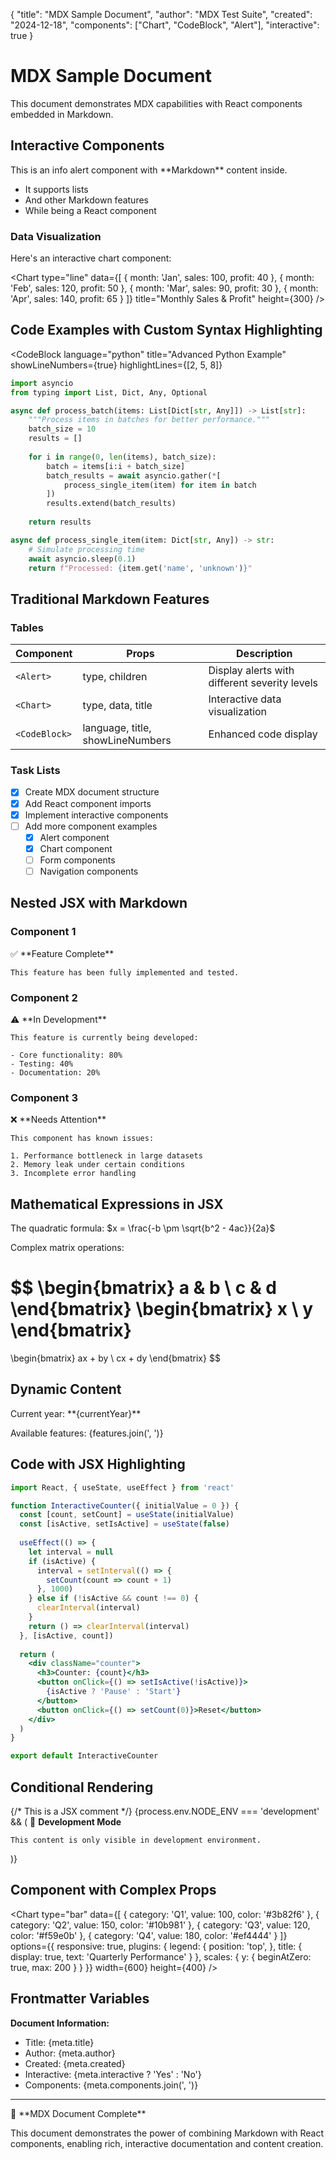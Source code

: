 {
  "title": "MDX Sample Document",
  "author": "MDX Test Suite",
  "created": "2024-12-18",
  "components": ["Chart", "CodeBlock", "Alert"],
  "interactive": true
}


# MDX Sample Document

This document demonstrates MDX capabilities with React components embedded in Markdown.

## Interactive Components

<Alert type="info">
  This is an info alert component with **Markdown** content inside.
  
  - It supports lists
  - And other Markdown features
  - While being a React component
</Alert>

### Data Visualization

Here's an interactive chart component:

<Chart 
  type="line"
  data={[
    { month: 'Jan', sales: 100, profit: 40 },
    { month: 'Feb', sales: 120, profit: 50 },
    { month: 'Mar', sales: 90, profit: 30 },
    { month: 'Apr', sales: 140, profit: 65 }
  ]}
  title="Monthly Sales & Profit"
  height={300}
/>

## Code Examples with Custom Syntax Highlighting

<CodeBlock 
  language="python"
  title="Advanced Python Example"
  showLineNumbers={true}
  highlightLines={[2, 5, 8]}
>
```python
import asyncio
from typing import List, Dict, Any, Optional

async def process_batch(items: List[Dict[str, Any]]) -> List[str]:
    """Process items in batches for better performance."""
    batch_size = 10
    results = []
    
    for i in range(0, len(items), batch_size):
        batch = items[i:i + batch_size]
        batch_results = await asyncio.gather(*[
            process_single_item(item) for item in batch
        ])
        results.extend(batch_results)
    
    return results

async def process_single_item(item: Dict[str, Any]) -> str:
    # Simulate processing time
    await asyncio.sleep(0.1)
    return f"Processed: {item.get('name', 'unknown')}"
```
</CodeBlock>

## Traditional Markdown Features

### Tables

| Component | Props | Description |
|-----------|--------|-------------|
| `<Alert>` | type, children | Display alerts with different severity levels |
| `<Chart>` | type, data, title | Interactive data visualization |
| `<CodeBlock>` | language, title, showLineNumbers | Enhanced code display |

### Task Lists

- [x] Create MDX document structure
- [x] Add React component imports
- [x] Implement interactive components
- [ ] Add more component examples
  - [x] Alert component
  - [x] Chart component
  - [ ] Form components
  - [ ] Navigation components

## Nested JSX with Markdown

<div className="feature-grid">
  
  ### Component 1
  
  <Alert type="success">
    ✅ **Feature Complete**
    
    This feature has been fully implemented and tested.
  </Alert>
  
  ### Component 2
  
  <Alert type="warning">
    ⚠️ **In Development**
    
    This feature is currently being developed:
    
    - Core functionality: 80%
    - Testing: 40%
    - Documentation: 20%
  </Alert>
  
  ### Component 3
  
  <Alert type="error">
    ❌ **Needs Attention**
    
    This component has known issues:
    
    1. Performance bottleneck in large datasets
    2. Memory leak under certain conditions
    3. Incomplete error handling
  </Alert>
  
</div>

## Mathematical Expressions in JSX

<div className="math-section">
  
  The quadratic formula: $x = \frac{-b \pm \sqrt{b^2 - 4ac}}{2a}$
  
  Complex matrix operations:
  
  $$
  \begin{bmatrix}
  a & b \\
  c & d
  \end{bmatrix}
  \begin{bmatrix}
  x \\
  y
  \end{bmatrix}
  =
  \begin{bmatrix}
  ax + by \\
  cx + dy
  \end{bmatrix}
  $$
  
</div>

## Dynamic Content


<Alert type="info">
  Current year: **{currentYear}**
  
  Available features: {features.join(', ')}
</Alert>

## Code with JSX Highlighting

```jsx
import React, { useState, useEffect } from 'react'

function InteractiveCounter({ initialValue = 0 }) {
  const [count, setCount] = useState(initialValue)
  const [isActive, setIsActive] = useState(false)
  
  useEffect(() => {
    let interval = null
    if (isActive) {
      interval = setInterval(() => {
        setCount(count => count + 1)
      }, 1000)
    } else if (!isActive && count !== 0) {
      clearInterval(interval)
    }
    return () => clearInterval(interval)
  }, [isActive, count])
  
  return (
    <div className="counter">
      <h3>Counter: {count}</h3>
      <button onClick={() => setIsActive(!isActive)}>
        {isActive ? 'Pause' : 'Start'}
      </button>
      <button onClick={() => setCount(0)}>Reset</button>
    </div>
  )
}

export default InteractiveCounter
```

## Conditional Rendering

{/* This is a JSX comment */}
{process.env.NODE_ENV === 'development' && (
  <Alert type="warning">
    🚧 **Development Mode**
    
    This content is only visible in development environment.
  </Alert>
)}

## Component with Complex Props

<Chart
  type="bar"
  data={[
    { category: 'Q1', value: 100, color: '#3b82f6' },
    { category: 'Q2', value: 150, color: '#10b981' },
    { category: 'Q3', value: 120, color: '#f59e0b' },
    { category: 'Q4', value: 180, color: '#ef4444' }
  ]}
  options={{
    responsive: true,
    plugins: {
      legend: {
        position: 'top',
      },
      title: {
        display: true,
        text: 'Quarterly Performance'
      }
    },
    scales: {
      y: {
        beginAtZero: true,
        max: 200
      }
    }
  }}
  width={600}
  height={400}
/>

## Frontmatter Variables


<div className="document-meta">
  
  **Document Information:**
  
  - Title: {meta.title}
  - Author: {meta.author}
  - Created: {meta.created}
  - Interactive: {meta.interactive ? 'Yes' : 'No'}
  - Components: {meta.components.join(', ')}
  
</div>

---

<Alert type="success">
  🎉 **MDX Document Complete**
  
  This document demonstrates the power of combining Markdown with React components,
  enabling rich, interactive documentation and content creation.
</Alert>